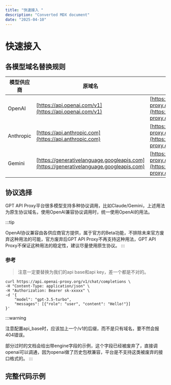 ```yaml
---
title: "快速接入 ​"
description: "Converted MDX document"
date: "2025-04-10"
---
```



# 快速接入 ​

## 各模型域名替换规则 ​

| 模型供应商 | 原域名 | 替换为 | 备注 |
|---|---|---|---|
| OpenAI | [https://api.openai.com/v1](https://api.openai.com/v1) | [https://api.openai-proxy.org/v1](https://api.openai-proxy.org/v1) | 一般需要加/v1 |
| Anthropic | [https://api.anthropic.com](https://api.anthropic.com) | [https://api.openai-proxy.org/anthropic](https://api.openai-proxy.org/anthropic) | 添加/anthropic后缀 |
| Gemini | [https://generativelanguage.googleapis.com](https://generativelanguage.googleapis.com) | [https://api.openai-proxy.org/google](https://api.openai-proxy.org/google) | 添加/google后缀 |

## 协议选择 ​

GPT API Proxy平台很多模型支持多种协议调用，比如Claude/Gemini，上述用法为原生协议域名，使用OpenAI兼容协议调用时，统一使用OpenAI的用法。

:::tip

OpenAI协议兼容由各供应商官方提供，属于官方的Beta功能，不排除未来官方废弃这种用法的可能，官方废弃后GPT API Proxy不再支持这种用法，GPT API Proxy不保证这种用法的稳定性，建议尽量使用原生协议。
:::

### 参考 ​

> 注意一定要替换为我们的api base和api key，差一个都是不对的。

```shell
curl https://api.openai-proxy.org/v1/chat/completions \
-H "Content-Type: application/json" \
-H "Authorization: Bearer sk-xxxxx" \
-d '{
    "model": "gpt-3.5-turbo",
    "messages": [{"role": "user", "content": "Hello!"}]
}'
```

:::warning

注意配置api_base时，应该加上一个/v1的后缀，而不是只有域名，要不然会报404错误。


部分过时的文档会给出带engine字段的示例，这个字段已经被废弃了，直接调openai可以调通，因为openai做了历史包袱兼容，平台是不支持这类被废弃的接口格式的。
:::
## 完整代码示例 ​


